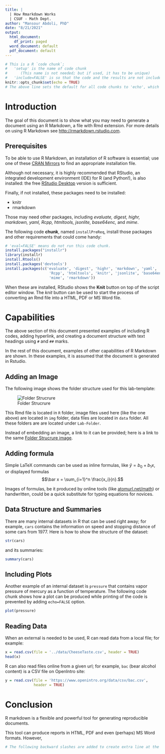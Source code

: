 ```yaml
---
title: | 
  | How Rmarkdown Works
  | CSUF - Math Dept.
author: "Mansour Abdoli, PhD"
date: "8/21/2021"
output:
  html_document:
    df_print: paged
  word_document: default
  pdf_document: default
---
```


```r
# This is a R `code chunk`;
#   'setup' is the name of code chunk
#      (This name is not needed; but if used, it has to be unique)
#   'include=FALSE' is so that the code and the results are not included in the final document.
knitr::opts_chunk$set(echo = TRUE)
# The above line sets the default for all code chunks to 'echo', which means show the codes and the results in the final document. 
```

# Introduction

The goal of this document is to show what you may need to generate a document using an R Markdown, a file with Rmd extension. For more details on using R Markdown see <http://rmarkdown.rstudio.com>.

## Prerequisites

To be able to use R Markdown, an installation of R software is essential; use one of these [CRAN Mirrors](https://cran.r-project.org/mirrors.html) to find an appropriate installation file.

Although not necessary, it is highly recommended that RStudio, an integrated development environment (IDE) for R (and Python!), is also installed: the free [RStudio Desktop](https://www.rstudio.com/products/rstudio/download/) version is sufficient.

Finally, if not installed, these packages need to be installed:

-   knitr
-   rmarkdown

Those may need other packages, including *evaluate, digest, highr, markdown, yaml, Rcpp, htmltools, jsonlite, base64enc,* and *mime*.

The following code **chunk**, named `installPreReq`, install those packages and other requirements that could come handy:

```r
# 'eval=FALSE' means do not run this code chunk.
install.packages("installr")
library(installr)
install.Rtools()
install.packages('devtools')
install.packages(c('evaluate', 'digest', 'highr', 'markdown', 'yaml',
                    'Rcpp', 'htmltools', 'knitr', 'jsonlite', 'base64enc', 
                    'mime', 'rmarkdown'))
```

When these are installed, RStudio shows the **Knit** button on top of the script editor window. The *knit* button can be used to start the process of converting an Rmd file into a HTML, PDF or MS Word file. 

# Capabilities

The above section of this document presented examples of including R codes, adding hyperlink, and creating a document structure with text headings using `#` and `##` marks.

In the rest of this document, examples of other capabilities of R Markdown are shown. In these examples, it is assumed that the document is generated in Rstudio.

## Adding an Image

The following image shows the folder structure used for this lab-template:

![Folder Strucrure](../img/FolderStructure.png)

This Rmd file is located in `R` folder, image files used here (like the one above) are located in `img` folder, data files are located in `data` folder. All these folders are are located under `Lab-Folder`.

Instead of embedding an image, a link to it can be provided; here is a link to the same [Folder Strucrure image](../img/FolderStructure.png).

## Adding formula

Simple LaTeX commands can be used as inline formulas, like $\hat y = b_0 + b_1 x$, or displayed formulas $$\bar x = \sum_{i=1}^n \frac{x_i}{n}.$$

Images of formulas, be it produced by online tools (like [atomurl.net/math](http://atomurl.net/math/)) or handwritten, could be a quick substitute for typing equations for novices.

## Data Structure and Summaries

There are many internal datasets in R that can be used right away; for example, `cars` contains the information on speed and stopping distance of some cars from 1977. Here is how to show the structure of the dataset:

```r
str(cars)
```

and its summaries:

```r
summary(cars)
```

## Including Plots

Another example of an internal dataset is `pressure` that contains vapor pressure of mercury as a function of temperature. The following code chunk shows how a plot can be produced while printing of the code is prevented by adding `echo=FALSE` option.

```r
plot(pressure)
```

## Reading Data

When an external is needed to be used, R can read data from a local file; for example:

```r
x = read.csv(file = '../data/CheeseTaste.csv', header = TRUE) 
head(x)
```

R can also read files online from a given url; for example, `bac` (bear alcohol content) is a CSV file on OpenIntro site:

```r
y = read.csv(file = 'https://www.openintro.org/data/csv/bac.csv', 
             header = TRUE)

```

# Conclusion

R markdown is a flexible and powerful tool for generating reproducible documents.

This tool can produce reports in HTML, PDF and even (perhaps) MS Word formats. However, 


```r
# The following backward slashes are added to create extra line at the end of a document. This can help when viewing an HTML file. 
```

 

\

\

\